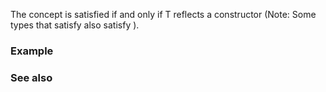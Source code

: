 {{cpp/experimental/reflect/title|Constructor}}
{{cpp/experimental/reflect/navbar}}
{{ddcl | since=reflection_ts | header=experimental/reflect | 1=
template&lt; class T &gt;
concept Constructor = Callable&lt;T&gt; &amp;&amp; RecordMember&lt;T&gt; &amp;&amp; /* see below */;
}}

The {{tt|Constructor}} concept is satisfied if and only if T reflects a constructor (Note: Some types that satisfy {{tt|Constructor}} also satisfy {{tt|SpecialMemberFunction}}).

===Example===
{{todo|examples}}

===See also===
{{todo|templatization}}